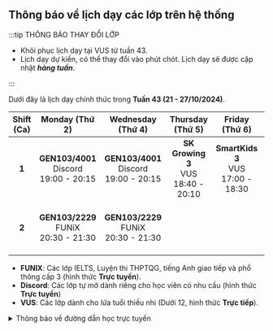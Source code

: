 ## Thông báo về lịch dạy các lớp trên hệ thống

:::tip THÔNG BÁO THAY ĐỔI LỚP

- Khôi phục lịch dạy tại VUS từ tuần 43.
- Lịch dạy dự kiến, có thể thay đổi vào phút chót. Lịch dạy sẽ được cập nhật **_hàng tuần_**.

:::

Dưới đây là lịch dạy chính thức trong **Tuần 43 (21 - 27/10/2024)**.

| **Shift (Ca)** |              **Monday (Thứ 2)**               |            **Wednesday (Thứ 4)**              |           **Thursday (Thứ 5)**             |            **Friday (Thứ 6)**             |           **Saturday (Thứ 7)**             |           **Sunday (Chủ nhật)**             |
|:--------------:|:---------------------------------------------:|:---------------------------------------------:|:------------------------------------------:|:-----------------------------------------:|:------------------------------------------:|:-------------------------------------------:|
|      **1**     | **GEN103/4001**<br/>Discord<br/>19:00 - 20:15 | **GEN103/4001**<br/>Discord<br/>19:00 - 20:15 | **SK Growing 3**<br/>VUS<br/>18:40 - 20:10 | **SmartKids 3**<br/>VUS<br/>17:00 - 18:30 | **SK Explore 2**<br/>VUS<br/>07:45 - 09:15 |  **SK Explore 2**<br/>VUS<br/>07:45 - 09:15 |
|      **2**     |  **GEN103/2229**<br/>FUNiX<br/>20:30 - 21:30  |  **GEN103/2229**<br/>FUNiX<br/>20:30 - 21:30  |                                            |                                           |  **SmartKids 3**<br/>VUS<br/>17:00 - 18:30 | **GEN103/2603**<br/>FUNiX<br/>14:00 - 15:00 |


- **FUNIX**: Các lớp IELTS, Luyện thi THPTQG, tiếng Anh giao tiếp và phổ thông cấp 3 (hình thức **Trực tuyến**).
- **Discord**: Các lớp tự mở dành riêng cho học viên có nhu cầu (hình thức **Trực tuyến**)
- **VUS**: Các lớp dành cho lứa tuổi thiếu nhi (Dưới 12, hình thức **Trực tiếp**).

<details>
<summary>Thông báo về đường dẫn học trực tuyến</summary>
<div>

**_Việc học trực tuyến sẽ được thực hiện qua hạ tầng online. Đường dẫn sẽ được cung cấp trong quá trình học. Người học
cũng có thể theo dõi các video bài giảng qua YouTube ở hai đường dẫn phía dưới._**

**_Trân trọng cảm ơn._**

</div>
</details>
